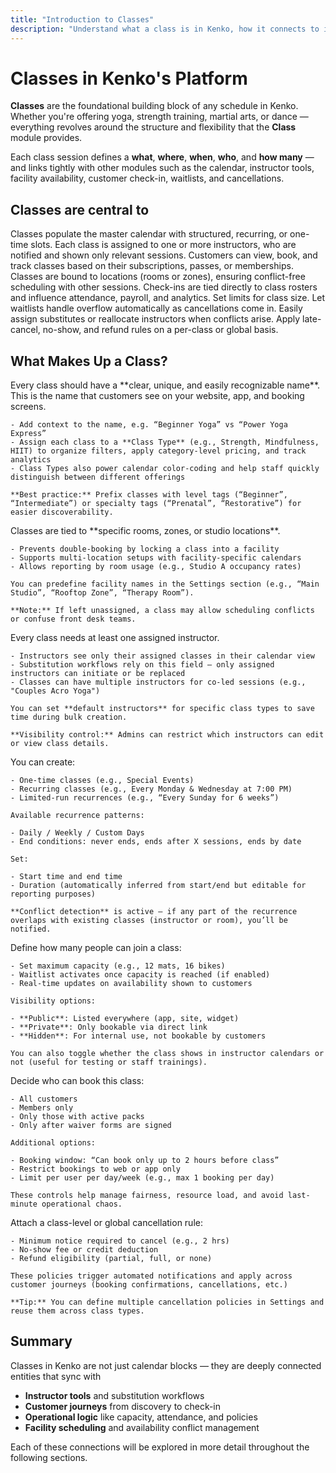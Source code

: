 ```yaml
---
title: "Introduction to Classes"
description: "Understand what a class is in Kenko, how it connects to instructors, calendar, attendance, waitlists, and more."
---
```



# Classes in Kenko's Platform

**Classes** are the foundational building block of any schedule in Kenko. Whether you're offering yoga, strength training, martial arts, or dance — everything revolves around the structure and flexibility that the **Class** module provides.

Each class session defines a **what**, **where**, **when**, **who**, and **how many** — and links tightly with other modules such as the calendar, instructor tools, facility availability, customer check-in, waitlists, and cancellations.

## Classes are central to

<CardGroup cols="2">
  <Card title="Scheduling & Calendar" icon="calendar" iconType="solid">
    Classes populate the master calendar with structured, recurring, or one-time slots.
  </Card>
  <Card title="Instructor Assignment" icon="person-chalkboard" iconType="solid">
    Each class is assigned to one or more instructors, who are notified and shown only relevant sessions.
  </Card>
  <Card title="Customer Bookings" icon="user-plus" iconType="solid">
    Customers can view, book, and track classes based on their subscriptions, passes, or memberships.
  </Card>
  <Card title="Facilities" icon="door-open" iconType="solid">
    Classes are bound to locations (rooms or zones), ensuring conflict-free scheduling with other sessions.
  </Card>
  <Card title="Attendance & Check-in" icon="clipboard-check" iconType="solid">
    Check-ins are tied directly to class rosters and influence attendance, payroll, and analytics.
  </Card>
  <Card title="Waitlist & Capacity" icon="users-slash" iconType="solid">
    Set limits for class size. Let waitlists handle overflow automatically as cancellations come in.
  </Card>
  <Card title="Substitutions & Conflicts" icon="people-arrows" iconType="solid">
    Easily assign substitutes or reallocate instructors when conflicts arise.
  </Card>
  <Card title="Cancellation & No-show Policies" icon="ban" iconType="solid">
    Apply late-cancel, no-show, and refund rules on a per-class or global basis.
  </Card>
</CardGroup>

## What Makes Up a Class?

<AccordionGroup>
  <Accordion title="Class Name & Type" icon="input-text">
    Every class should have a **clear, unique, and easily recognizable name**. This is the name that customers see on your website, app, and booking screens.

    - Add context to the name, e.g. “Beginner Yoga” vs “Power Yoga Express”
    - Assign each class to a **Class Type** (e.g., Strength, Mindfulness, HIIT) to organize filters, apply category-level pricing, and track analytics
    - Class Types also power calendar color-coding and help staff quickly distinguish between different offerings

    **Best practice:** Prefix classes with level tags (“Beginner”, “Intermediate”) or specialty tags (“Prenatal”, “Restorative”) for easier discoverability.
  </Accordion>
  <Accordion title="Location & Facility" icon="location-dot">
    Classes are tied to **specific rooms, zones, or studio locations**.

    - Prevents double-booking by locking a class into a facility
    - Supports multi-location setups with facility-specific calendars
    - Allows reporting by room usage (e.g., Studio A occupancy rates)

    You can predefine facility names in the Settings section (e.g., “Main Studio”, “Rooftop Zone”, “Therapy Room”).

    **Note:** If left unassigned, a class may allow scheduling conflicts or confuse front desk teams.
  </Accordion>
  <Accordion title="Instructor(s)" icon="person-chalkboard">
    Every class needs at least one assigned instructor.

    - Instructors see only their assigned classes in their calendar view
    - Substitution workflows rely on this field — only assigned instructors can initiate or be replaced
    - Classes can have multiple instructors for co-led sessions (e.g., "Couples Acro Yoga")

    You can set **default instructors** for specific class types to save time during bulk creation.

    **Visibility control:** Admins can restrict which instructors can edit or view class details.
  </Accordion>
  <Accordion title="Recurrence & Timing" icon="timer">
    You can create:

    - One-time classes (e.g., Special Events)
    - Recurring classes (e.g., Every Monday & Wednesday at 7:00 PM)
    - Limited-run recurrences (e.g., “Every Sunday for 6 weeks”)

    Available recurrence patterns:

    - Daily / Weekly / Custom Days
    - End conditions: never ends, ends after X sessions, ends by date

    Set:

    - Start time and end time
    - Duration (automatically inferred from start/end but editable for reporting purposes)

    **Conflict detection** is active — if any part of the recurrence overlaps with existing classes (instructor or room), you’ll be notified.
  </Accordion>
  <Accordion title="Capacity & Visibility" icon="users-viewfinder">
    Define how many people can join a class:

    - Set maximum capacity (e.g., 12 mats, 16 bikes)
    - Waitlist activates once capacity is reached (if enabled)
    - Real-time updates on availability shown to customers

    Visibility options:

    - **Public**: Listed everywhere (app, site, widget)
    - **Private**: Only bookable via direct link
    - **Hidden**: For internal use, not bookable by customers

    You can also toggle whether the class shows in instructor calendars or not (useful for testing or staff trainings).
  </Accordion>
  <Accordion title="Bookability & Restrictions" icon="check-to-slot">
    Decide who can book this class:

    - All customers
    - Members only
    - Only those with active packs
    - Only after waiver forms are signed

    Additional options:

    - Booking window: “Can book only up to 2 hours before class”
    - Restrict bookings to web or app only
    - Limit per user per day/week (e.g., max 1 booking per day)

    These controls help manage fairness, resource load, and avoid last-minute operational chaos.
  </Accordion>
  <Accordion title="Cancellation Policy" icon="ban">
    Attach a class-level or global cancellation rule:

    - Minimum notice required to cancel (e.g., 2 hrs)
    - No-show fee or credit deduction
    - Refund eligibility (partial, full, or none)

    These policies trigger automated notifications and apply across customer journeys (booking confirmations, cancellations, etc.)

    **Tip:** You can define multiple cancellation policies in Settings and reuse them across class types.
  </Accordion>
</AccordionGroup>

## Summary

Classes in Kenko are not just calendar blocks — they are deeply connected entities that sync with

- **Instructor tools** and substitution workflows
- **Customer journeys** from discovery to check-in
- **Operational logic** like capacity, attendance, and policies
- **Facility scheduling** and availability conflict management

Each of these connections will be explored in more detail throughout the following sections.